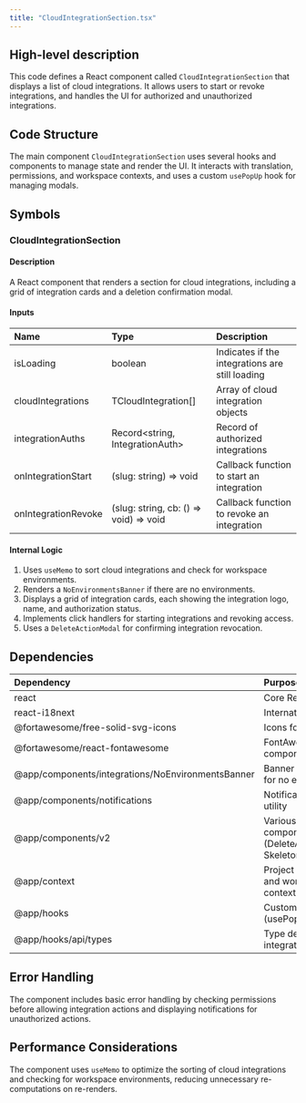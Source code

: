 ```yaml
---
title: "CloudIntegrationSection.tsx"
---
```


## High-level description
This code defines a React component called `CloudIntegrationSection` that displays a list of cloud integrations. It allows users to start or revoke integrations, and handles the UI for authorized and unauthorized integrations.

## Code Structure
The main component `CloudIntegrationSection` uses several hooks and components to manage state and render the UI. It interacts with translation, permissions, and workspace contexts, and uses a custom `usePopUp` hook for managing modals.

## Symbols

### CloudIntegrationSection
#### Description
A React component that renders a section for cloud integrations, including a grid of integration cards and a deletion confirmation modal.

#### Inputs
| Name | Type | Description |
|:-----|:-----|:------------|
| isLoading | boolean | Indicates if the integrations are still loading |
| cloudIntegrations | TCloudIntegration[] | Array of cloud integration objects |
| integrationAuths | Record&lt;string, IntegrationAuth&gt; | Record of authorized integrations |
| onIntegrationStart | (slug: string) =&gt; void | Callback function to start an integration |
| onIntegrationRevoke | (slug: string, cb: () =&gt; void) =&gt; void | Callback function to revoke an integration |

#### Internal Logic
1. Uses `useMemo` to sort cloud integrations and check for workspace environments.
2. Renders a `NoEnvironmentsBanner` if there are no environments.
3. Displays a grid of integration cards, each showing the integration logo, name, and authorization status.
4. Implements click handlers for starting integrations and revoking access.
5. Uses a `DeleteActionModal` for confirming integration revocation.

## Dependencies
| Dependency | Purpose |
|:-----------|:--------|
| react | Core React library |
| react-i18next | Internationalization |
| @fortawesome/free-solid-svg-icons | Icons for UI |
| @fortawesome/react-fontawesome | FontAwesome icon component |
| @app/components/integrations/NoEnvironmentsBanner | Banner component for no environments |
| @app/components/notifications | Notification creation utility |
| @app/components/v2 | Various UI components (DeleteActionModal, Skeleton, Tooltip) |
| @app/context | Project permissions and workspace context |
| @app/hooks | Custom hooks (usePopUp) |
| @app/hooks/api/types | Type definitions for integrations |

## Error Handling
The component includes basic error handling by checking permissions before allowing integration actions and displaying notifications for unauthorized actions.

## Performance Considerations
The component uses `useMemo` to optimize the sorting of cloud integrations and checking for workspace environments, reducing unnecessary re-computations on re-renders.